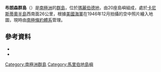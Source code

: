{{coord|74|10|S|103|36|W|source:GNIS|display=title}}

'''布朗森群島'''（{{lang-en|Brownson Islands}}）是[[南極洲|南極洲]]的[[群島|群島]]，位於[[瑪麗伯德地|瑪麗伯德地]]，由20座島嶼組成，處於[[卡尼斯蒂奧半島|卡尼斯蒂奧半島]]西南面26公里，根據[[美國海軍|美國海軍]]在1946年12月拍攝的空中照片繪入地圖，現時由[[南極條約體系|南極條約體系]]管理。

==參考資料==
*{{cite gnis | type = antarid | id = 2030| name = Brownson Islands | accessdate = 2011-09-21}}
*{{usgs-gazetteer|id=2030}}

{{DEFAULTSORT:Brownson Islands}}
[[Category:南極洲群島|Category:南極洲群島]]
[[Category:馬里伯地島嶼|Category:馬里伯地島嶼]]


{{MarieByrdLand-geo-stub}}